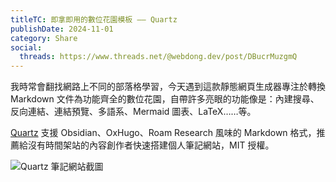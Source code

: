 ```yaml
---
titleTC: 即拿即用的數位花園模板 —— Quartz
publishDate: 2024-11-01
category: Share
social:
  threads: https://www.threads.net/@webdong.dev/post/DBucrMuzgmQ
---
```


我時常會翻找網路上不同的部落格學習，今天遇到這款靜態網頁生成器專注於轉換 Markdown 文件為功能齊全的數位花園，自帶許多亮眼的功能像是：內建搜尋、反向連結、連結預覽、多語系、Mermaid 圖表、LaTeX……等。

[Quartz](https://quartz.jzhao.xyz/) 支援 Obsidian、OxHugo、Roam Research 風味的 Markdown 格式，推薦給沒有時間架站的內容創作者快速搭建個人筆記網站，MIT 授權。

![Quartz 筆記網站截圖](quartz-screenshot.webp)
